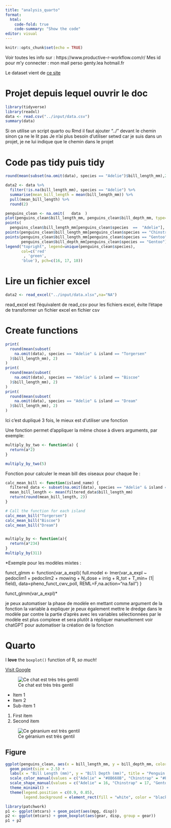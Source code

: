 ```yaml
---
title: "analysis_quarto"
format: 
  html:
    code-fold: true
    code-summary: "Show the code"
editor: visual
---
```


```r
knitr::opts_chunk$set(echo = TRUE)

```

Voir toutes les info sur : https://www.productive-r-workflow.com/r/ Mes id pour m'y connecter : mon mail perso genty.lea hotmail.fr

Le dataset vient de [ce site](https://allisonhorst.github.io/palmerpenguins/)

# Projet depuis lequel ouvrir le doc

```r
library(tidyverse)
library(readxl)
data <- read.csv("../input/data.csv")
summary(data)
```

Si on utilise un script quarto ou Rmd il faut ajouter "../" devant le chemin sinon ça ne le lit pas Je n'ai plus besoin d'utiliser setwd car je suis dans un projet, je ne lui indique que le chemin dans le projet

# Code pas tidy puis tidy

```r
round(mean(subset(na.omit(data), species == "Adelie")$bill_length_mm),2)

data2 <- data %>%
  filter(!is.na(bill_length_mm), species == "Adelie") %>%
  summarise(mean_bill_length = mean(bill_length_mm)) %>%
  pull(mean_bill_length) %>%
  round(2)
```

```r
penguins_clean <- na.omit(   data  )
plot(penguins_clean$bill_length_mm, penguins_clean$bill_depth_mm, type='n', xlab='Bill Length (mm)', ylab='Bill Depth (mm)', main='Penguin Bill Dimensions')
points(
  penguins_clean$bill_length_mm[penguins_clean$species  ==  "Adelie"], penguins_clean$bill_depth_mm[penguins_clean$species == "Adelie"], col='red', pch=16)
points(penguins_clean$bill_length_mm[penguins_clean$species == "Chinstrap"], penguins_clean$bill_depth_mm[penguins_clean$species == "Chinstrap"], col='green', pch=17)
points(penguins_clean$bill_length_mm[penguins_clean$species == "Gentoo"],
       penguins_clean$bill_depth_mm[penguins_clean$species == "Gentoo"], col='blue', pch=18)
legend("topright", legend=unique(penguins_clean$species),
       col=c('red'
        , 'green',
       'blue'), pch=c(16, 17, 18))
```

# Lire un fichier excel

```r
data2 <- read_excel("../input/data.xlsx",na="NA") 
```

read_excel est l'équivalent de read_csv pour les fichiers excel, évite l'étape de transformer un fichier excel en fichier csv

# Create functions

```r
print(
  round(mean(subset(
    na.omit(data), species == "Adelie" & island == "Torgersen"
  )$bill_length_mm), 2)
)
print(
  round(mean(subset(
    na.omit(data), species == "Adelie" & island == "Biscoe"
  )$bill_length_mm), 2)
)
print(
  round(mean(subset(
    na.omit(data), species == "Adelie" & island == "Dream"
  )$bill_length_mm), 2)
)
```

Ici c'est dupliqué 3 fois, le mieux est d'utiliser une fonction

Une fonction permet d'appliquer la même chose à divers arguments, par exemple:

```r
multiply_by_two <- function(a) {
  return(a*2)
}

multiply_by_two(5)
```

Fonction pour calculer le mean bill des oiseaux pour chaque île :

```r
calc_mean_bill <- function(island_name) {
  filtered_data <- subset(na.omit(data), species == "Adelie" & island == island_name)
  mean_bill_length <- mean(filtered_data$bill_length_mm)
  return(round(mean_bill_length, 2))
}

# Call the function for each island
calc_mean_bill("Torgersen")
calc_mean_bill("Biscoe")
calc_mean_bill("Dream")


multiply_by <- function(a){
  return(a*234)
}
multiply_by(311)
```

\*Exemple pour les modèles mixtes :

funct_glmm \<- function(var_a_expl){ full.model \<- lmer(var_a_expl \~ pedoclim1 + pedoclim2 + mowing + N_dose + irrig + R_tot + T_min+ (1\| field), data=pheno_funct_cwv_poll, REML=F,na.action="na.fail") }

funct_glmm(var_a_expl)\*

je peux automatiser la phase de modèle en mettant comme argument de la fonction la variable à expliquer je peux également mettre le dredge dans le modèle par contre la partie d'après avec les variables sélectionnées par le modèle est plus complexe et sera plutôt à répliquer manuellement voir chatGPT pour automatiser la création de la fonction

# Quarto

I **love** the `boxplot()` function of R, *so much*!

[Visit Google](https://www.google.com)

![Ce chat est très très gentil](https://www.everland-petfood.com/wp-content/uploads/AdobeStock_203576107.jpeg)

-   Item 1
-   Item 2
-   Sub-item 1

1.  First item
2.  Second item

![Ce géranium est très gentil](photo.JPEG)

## Figure

```r
ggplot(penguins_clean, aes(x = bill_length_mm, y = bill_depth_mm, color = species, shape = species)) +
  geom_point(size = 2.5) +
  labs(x = "Bill Length (mm)", y = "Bill Depth (mm)", title = "Penguin Bill Dimensions") +
  scale_color_manual(values = c("Adelie" = "#8B668B", "Chinstrap" = "#FF8C69", "Gentoo" = "#40E0D0")) +
  scale_shape_manual(values = c("Adelie" = 16, "Chinstrap" = 17, "Gentoo" = 18)) +
  theme_minimal() +
  theme(legend.position = c(0.9, 0.85), 
        legend.background = element_rect(fill = "white", color = "black"))
```

```r
library(patchwork)
p1 <- ggplot(mtcars) + geom_point(aes(mpg, disp))
p2 <- ggplot(mtcars) + geom_boxplot(aes(gear, disp, group = gear))
p1 + p2
```
